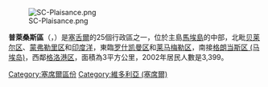 [[Image:SC-Plaisance.png|thumb]]

'''普萊桑斯區'''（{{lang-fr|Plaisance}}，{{IPA-fr|plɛzɑ̃s}}）是[[塞舌爾|塞舌爾]]的25個行政區之一，位於主島[[馬埃島|馬埃島]]的中部，北毗[[贝莱尔区|贝莱尔区]]、[[蒙弗勒里区|蒙弗勒里区]]和[[印度洋|印度洋]]，東臨[[罗什凯曼区|罗什凯曼区]]和[[莱马梅勒区|莱马梅勒区]]，南接[[格朗当斯区_(马埃岛)|格朗当斯区 (马埃岛)]]，西鄰[[格洛港区|格洛港区]]，面積為3平方公里，2002年居民人數是3,399。

{{coord|4|39|S|55|27|E|region:SC_type:adm1st_source:GNS-enwiki|display=title}}

{{塞舌爾行政區劃}}

{{DEFAULTSORT:Plaisance}}
[[Category:塞席爾區份|Category:塞席爾區份]]
[[Category:維多利亞_(塞席爾)|Category:維多利亞 (塞席爾)]]

{{Seychelles-geo-stub}}